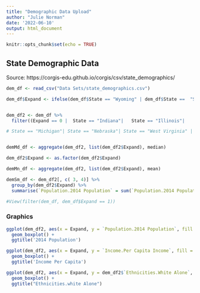 ```yaml
---
title: "Demographic Data Upload"
author: "Julie Norman"
date: '2022-06-10'
output: html_document
---
```


```r
knitr::opts_chunk$set(echo = TRUE)
```

## State Demographic Data
Source: https://corgis-edu.github.io/corgis/csv/state_demographics/

```r
dem_df <- read_csv("Data Sets/state_demographics.csv")

dem_df$Expand <- ifelse(dem_df$State == "Wyoming" | dem_df$State ==  "South Dakota" | dem_df$State ==  "Wisconsin" | dem_df$State ==  "Kansas" | dem_df$State ==  "Tennessee" | dem_df$State ==  "Mississippi" | dem_df$State ==  "Alabama" | dem_df$State ==  "Georgia"  | dem_df$State ==  "North Carolina" | dem_df$State ==  "South Carolina" | dem_df$State ==  "Texas", 0, 1 )


dem_df2 <- dem_df %>% 
  filter((Expand == 0 |  State == "Indiana"|   State == "Illinois"|     State == "Louisiana"|    State == "Virginia" | State == "North Dakota"   | State == "Arkansas" | State == "North Dakota" | State == "Minnesota" | State == "Nevada" | State == "Indiana" | State == "Missouri") & State != "Texas")

# State == "Michigan"| State == "Nebraska"| State == "West Virginia" | State == "Iowa"| | State == "Oklahoma"  | State == "Kentucky" | State == "Colorado" |  State == "Ohio"| State == "District of Columbia" | State == "Montana" | State == "Idaho" 


demMd_df <- aggregate(dem_df2, list(dem_df2$Expand), median)

dem_df2$Expand <- as.factor(dem_df2$Expand)

demMn_df <- aggregate(dem_df2, list(dem_df2$Expand), mean)

demSm_df <- dem_df2[, c( 3, 4)] %>% 
  group_by(dem_df2$Expand) %>% 
  summarise(`Population.2014 Population` = sum(`Population.2014 Population`), `Population.2010 Population` = sum(`Population.2010 Population`))

#View(filter(dem_df, dem_df$Expand == 1))

```

### Graphics

```r
ggplot(dem_df2, aes(x = Expand, y = `Population.2014 Population`, fill = Expand)) +
  geom_boxplot() +
  ggtitle('2014 Population') 

```

```r
ggplot(dem_df2, aes(x = Expand, y = `Income.Per Capita Income`, fill = Expand)) +
  geom_boxplot() +
  ggtitle('Income Per Capita') 


```
```r


ggplot(dem_df2, aes(x = Expand, y = dem_df2$`Ethnicities.White Alone`, fill = Expand)) +
  geom_boxplot() +
  ggtitle("Ethnicities.white Alone") 


```
